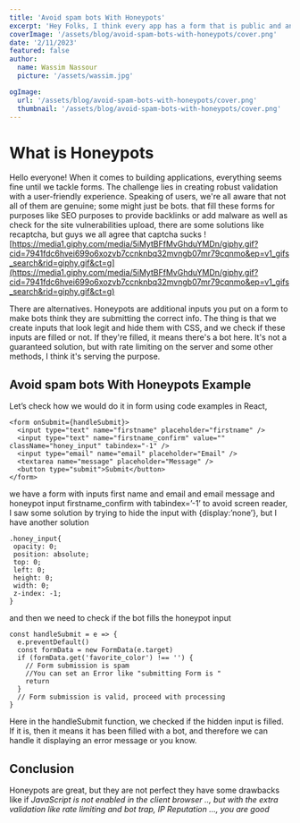 ```yaml
---
title: 'Avoid spam bots With Honeypots'
excerpt: 'Hey Folks, I think every app has a form that is public and anyone can fill the form without any token, so some guys try to do bad things with those forms, they create bots that fill these forms for purposes like SEO purposes to provide backlinks...'
coverImage: '/assets/blog/avoid-spam-bots-with-honeypots/cover.png'
date: '2/11/2023'
featured: false
author:
  name: Wassim Nassour
  picture: '/assets/wassim.jpg'

ogImage:
  url: '/assets/blog/avoid-spam-bots-with-honeypots/cover.png'
  thumbnail: '/assets/blog/avoid-spam-bots-with-honeypots/cover.png'
---
```


# What is Honeypots

Hello everyone! When it comes to building applications, everything seems fine until we tackle forms. The challenge lies in creating robust validation with a user-friendly experience. Speaking of users, we're all aware that not all of them are genuine; some might just be bots. that fill these forms for purposes like SEO purposes to provide backlinks or add malware as well as check for the site vulnerabilities upload, there are some solutions like recaptcha, but guys we all agree that captcha sucks
![https://media1.giphy.com/media/5iMytBFfMvGhduYMDn/giphy.gif?cid=7941fdc6hvei699o6xozvb7ccnknbq32mvngb07mr79cqnmo&ep=v1_gifs_search&rid=giphy.gif&ct=g](https://media1.giphy.com/media/5iMytBFfMvGhduYMDn/giphy.gif?cid=7941fdc6hvei699o6xozvb7ccnknbq32mvngb07mr79cqnmo&ep=v1_gifs_search&rid=giphy.gif&ct=g)

There are alternatives. Honeypots are additional inputs you put on a form to make bots think they are submitting the correct info. The thing is that we create inputs that look legit and hide them with CSS, and we check if these inputs are filled or not. If they're filled, it means there's a bot here. It's not a guaranteed solution, but with rate limiting on the server and some other methods, I think it's serving the purpose.

## Avoid spam bots With Honeypots Example

Let’s check how we would do it in form using code examples in React,

```tsx
<form onSubmit={handleSubmit}>
  <input type="text" name="firstname" placeholder="firstname" />
  <input type="text" name="firstname_confirm" value="" className="honey_input" tabindex="-1" />
  <input type="email" name="email" placeholder="Email" />
  <textarea name="message" placeholder="Message" />
  <button type="submit">Submit</button>
</form>
```

we have a form with inputs first name and email and email message and honeypot input <Tag>firstname_confirm</Tag> with <Tag>tabindex=’-1’</Tag> to avoid screen reader, I saw some solution by trying to hide the input with <Tag>{display:’none’}</Tag>, but I have another solution

```tsx
.honey_input{
 opacity: 0;
 position: absolute;
 top: 0;
 left: 0;
 height: 0;
 width: 0;
 z-index: -1;
}
```

and then we need to check if the bot fills the honeypot input

```tsx
const handleSubmit = e => {
  e.preventDefault()
  const formData = new FormData(e.target)
  if (formData.get('favorite_color') !== '') {
    // Form submission is spam
    //You can set an Error like "submitting Form is "
    return
  }
  // Form submission is valid, proceed with processing
}
```

Here in the handleSubmit function, we checked if the hidden input is filled. If it is, then it means it has been filled with a bot, and therefore we can handle it displaying an error message or you know.

## Conclusion

Honeypots are great, but they are not perfect they have some drawbacks like if _JavaScript is not enabled in the client browser .., but with the extra validation like rate limiting and bot trap, IP Reputation ..., you are good_
